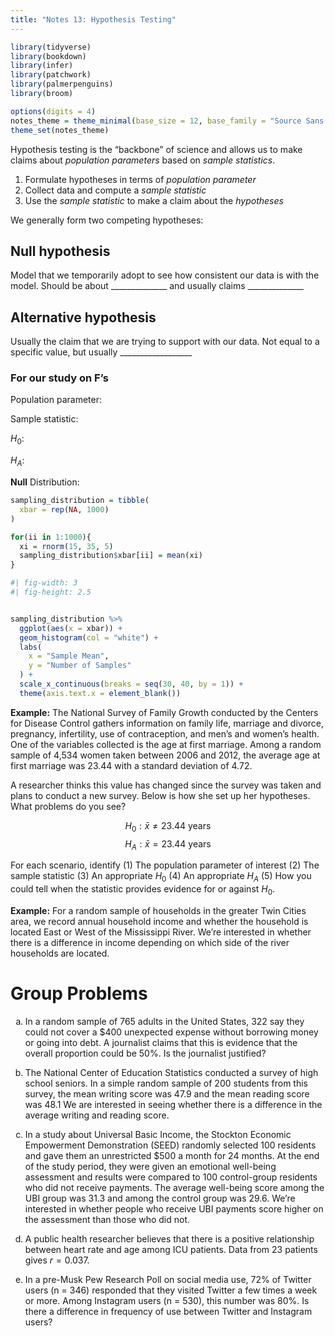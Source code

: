 ```yaml
---
title: "Notes 13: Hypothesis Testing"
---
```


```r
library(tidyverse)
library(bookdown)
library(infer)
library(patchwork)
library(palmerpenguins)
library(broom)

options(digits = 4)
notes_theme = theme_minimal(base_size = 12, base_family = "Source Sans 3")
theme_set(notes_theme)
```

Hypothesis testing is the "backbone" of science and allows us to make claims about *population parameters* based on *sample statistics*.

1.  Formulate hypotheses in terms of *population parameter*
2.  Collect data and compute a *sample statistic*
3.  Use the *sample statistic* to make a claim about the *hypotheses*

We generally form two competing hypotheses:

::: callout-note
## Null hypothesis 

Model that we temporarily adopt to see how consistent our data is with the model. Should be about ______________ and usually claims ______________ 
::: 


::: callout-note
## Alternative hypothesis 

Usually the claim that we are trying to support with our data. Not equal to a specific value, but usually __________________
::: 

### For our study on F's

Population parameter:

Sample statistic:

$H_0:$

$H_A:$

**Null** Distribution:

```r
sampling_distribution = tibble(
  xbar = rep(NA, 1000)
)

for(ii in 1:1000){
  xi = rnorm(15, 35, 5)
  sampling_distribution$xbar[ii] = mean(xi)
}
```

```r
#| fig-width: 3
#| fig-height: 2.5


sampling_distribution %>%
  ggplot(aes(x = xbar)) + 
  geom_histogram(col = "white") + 
  labs(
    x = "Sample Mean",
    y = "Number of Samples"
  ) + 
  scale_x_continuous(breaks = seq(30, 40, by = 1)) +  
  theme(axis.text.x = element_blank())
```

**Example:** The National Survey of Family Growth conducted by the Centers for Disease Control gathers information on family life, marriage and divorce, pregnancy, infertility, use of contraception, and men's and women's health. One of the variables collected is the age at first marriage. Among a random sample of 4,534 women taken between 2006 and 2012, the average age at first marriage was 23.44 with a standard deviation of 4.72.

A researcher thinks this value has changed since the survey was taken and plans to conduct a new survey. Below is how she set up her hypotheses. What problems do you see?

$$H_0: \bar{x} \ne 23.44 \text{ years}$$ $$H_A: \bar{x} = 23.44 \text{ years}$$

\vspace{2.5in}

For each scenario, identify (1) The population parameter of interest (2) The sample statistic (3) An appropriate $H_0$ (4) An appropriate $H_A$ (5) How you could tell when the statistic provides evidence for or against $H_0$.

**Example:** For a random sample of households in the greater Twin Cities area, we record annual household income and whether the household is located East or West of the Mississippi River. We're interested in whether there is a difference in income depending on which side of the river households are located.

\vspace{2.5in}

# Group Problems

(a) In a random sample of 765 adults in the United States, 322 say they could not cover a \$400 unexpected expense without borrowing money or going into debt. A journalist claims that this is evidence that the overall proportion could be 50%. Is the journalist justified?

\vspace{3in}

(b) The National Center of Education Statistics conducted a survey of high school seniors. In a simple random sample of 200 students from this survey, the mean writing score was 47.9 and the mean reading score was 48.1 We are interested in seeing whether there is a difference in the average writing and reading score.

\vspace{3in}

(c) In a study about Universal Basic Income, the Stockton Economic Empowerment Demonstration (SEED) randomly selected 100 residents and gave them an unrestricted \$500 a month for 24 months. At the end of the study period, they were given an emotional well-being assessment and results were compared to 100 control-group residents who did not receive payments. The average well-being score among the UBI group was 31.3 and among the control group was 29.6. We're interested in whether people who receive UBI payments score higher on the assessment than those who did not.

\vspace{2.5in}

(d) A public health researcher believes that there is a positive relationship between heart rate and age among ICU patients. Data from 23 patients gives $r = 0.037$.

\vspace{2.5in}

(e) In a pre-Musk Pew Research Poll on social media use, 72% of Twitter users (n = 346) responded that they visited Twitter a few times a week or more. Among Instagram users (n = 530), this number was 80%. Is there a difference in frequency of use between Twitter and Instagram users?

\vspace{2.5in}
